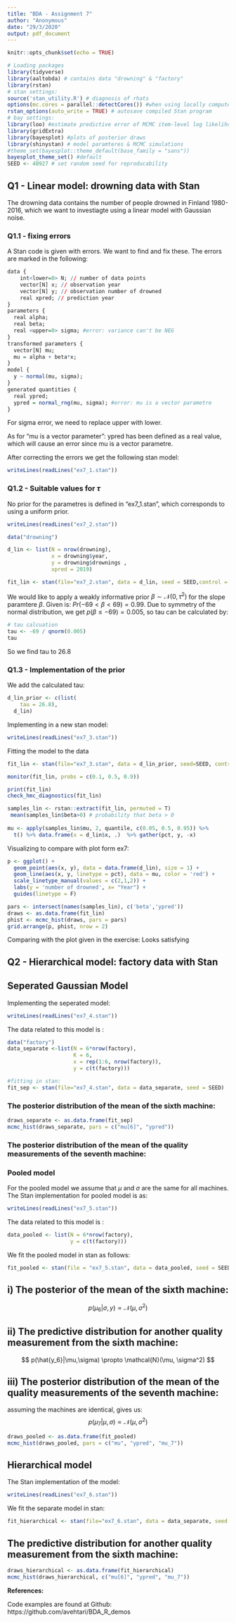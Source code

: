 ```yaml
---
title: "BDA - Assignment 7"
author: "Anonymous"
date: "29/3/2020"
output: pdf_document
---
```


```r
knitr::opts_chunk$set(echo = TRUE) 
```

```r
# Loading packages
library(tidyverse) 
library(aaltobda) # contains data "drowning" & "factory"
library(rstan)
# stan settings:
source('stan_utility.R') # diagnosis of rhats
options(mc.cores = parallel::detectCores()) #when using locally computer
rstan_options(auto_write = TRUE) # autosave compiled Stan program
# bay settings:
library(loo) #estimate predictive error of MCMC item-level log likelihood output
library(gridExtra)
library(bayesplot) #plots of posterior draws
library(shinystan) # model paramteres & MCMC simulations
#theme_set(bayesplot::theme_default(base_family = "sans"))
bayesplot_theme_set() #default
SEED <- 48927 # set random seed for reproducability
```

## Q1 - Linear model: drowning data with Stan

The drowning data contains the number of people drowned in Finland 1980-2016, which we want to investiagte using a linear model with Gaussian noise.

### Q1.1 - fixing errors
A Stan code is given with errors. We want to find and fix these.
The errors are marked in the following:

```r
data {  
    int<lower=0> N; // number of data points 
    vector[N] x; // observation year 
    vector[N] y; // observation number of drowned 
    real xpred; // prediction year 
} 
parameters { 
  real alpha; 
  real beta; 
  real <upper=0> sigma; #error: variance can't be NEG
} 
transformed parameters { 
  vector[N] mu; 
  mu = alpha + beta*x; 
} 
model { 
  y ~ normal(mu, sigma); 
} 
generated quantities { 
  real ypred; 
  ypred = normal_rng(mu, sigma); #error: mu is a vector parametre
} 

```

For sigma error, we need to replace upper with lower.

As for "mu is a vector parameter": ypred has been defined as a real value, which will cause an error since mu is a vector parametre. 

After correcting the errors we get the following stan model:
```r
writeLines(readLines("ex7_1.stan"))
```


### Q1.2 - Suitable values for $\tau$

No prior for the parametres is defined in "ex7_1.stan", which corresponds to using a uniform prior.

```r
writeLines(readLines("ex7_2.stan"))
```

```r
data("drowning")

d_lin <- list(N = nrow(drowning),
              x = drowning$year,
              y = drowning$drownings ,
              xpred = 2019)

fit_lin <- stan(file="ex7_2.stan", data = d_lin, seed = SEED,control = list(max_treedepth =15))
```

We would like to apply a weakly informative prior $\beta \sim \mathcal{N}(0,\tau^2)$ for the slope paramtere $\beta$.
Given is:
$Pr(-69<\beta<69) = 0.99$. 
Due to symmetry of the normal distribution, we get $p(\beta\le-69) = 0.005$, so tau can be calculated by:

```r
# tau calcuation
tau <- -69 / qnorm(0.005) 
tau
```

So we find tau to 26.8

### Q1.3 - Implementation of the prior

We add the calculated tau: 
```r
d_lin_prior <- c(list(
    tau = 26.8),
  d_lin)
```

Implementing in a new stan model:
```r
writeLines(readLines("ex7_3.stan"))
```

Fitting the model to the data
```r
fit_lin <- stan(file="ex7_3.stan", data = d_lin_prior, seed=SEED, control = list(max_treedepth =15))
```


```r
monitor(fit_lin, probs = c(0.1, 0.5, 0.9))

print(fit_lin)
check_hmc_diagnostics(fit_lin)

samples_lin <- rstan::extract(fit_lin, permuted = T)
 mean(samples_lin$beta>0) # probability that beta > 0
 
mu <- apply(samples_lin$mu, 2, quantile, c(0.05, 0.5, 0.95)) %>%
  t() %>% data.frame(x = d_lin$x, .)  %>% gather(pct, y, -x)
```

Visualizing to compare with plot form ex7:
```r
p <- ggplot() +
  geom_point(aes(x, y), data = data.frame(d_lin), size = 1) +
  geom_line(aes(x, y, linetype = pct), data = mu, color = 'red') +
  scale_linetype_manual(values = c(2,1,2)) +
  labs(y = 'number of drowned', x= "Year") +
  guides(linetype = F)

pars <- intersect(names(samples_lin), c('beta','ypred')) 
draws <- as.data.frame(fit_lin)
phist <- mcmc_hist(draws, pars = pars)
grid.arrange(p, phist, nrow = 2)
```

Comparing with the plot given in the exercise: Looks satisfying

## Q2 - Hierarchical model: factory data with Stan

## Seperated Gaussian Model

Implementing the seperated model:
```r
writeLines(readLines("ex7_4.stan"))
```

The data related to this model is : 
```r
data("factory")
data_separate <-list(N = 6*nrow(factory),
                     K = 6,
                     x = rep(1:6, nrow(factory)),
                     y = c(t(factory)))

#fitting in stan:
fit_sep <- stan(file="ex7_4.stan", data = data_separate, seed = SEED)
```


### The posterior distribution of the mean of the sixth machine:

```r
draws_separate <- as.data.frame(fit_sep)
mcmc_hist(draws_separate, pars = c("mu[6]", "ypred"))
```

### The posterior distribution of the mean of the quality measurements of the seventh machine:


### Pooled model

For the pooled model we assume that $\mu$ and $\sigma$ are the same for all machines. The Stan implementation for pooled model is as:
```r
writeLines(readLines("ex7_5.stan"))
```

The data related to this model is : 
```r
data_pooled <- list(N = 6*nrow(factory),
                    y = c(t(factory)))
```

We fit the pooled model in stan as follows: 
```r
fit_pooled <- stan(file = "ex7_5.stan", data = data_pooled, seed = SEED)
```


## i) The posterior of the mean of the sixth machine:
$$ p(\mu_6|\sigma, y) \propto \mathcal{N}(\mu, \sigma^2) $$

## ii) The predictive distribution for another quality measurement from the sixth machine: 

$$ p(\hat{y_6}|\mu,\sigma) \propto  \mathcal{N}(\mu, \sigma^2) $$

## iii) The posterior distribution of the mean of the quality measurements of the seventh machine:
assuming the machines are identical, gives us: 
$$ p(\mu_7|\mu, \sigma) \propto \mathcal{N}(\mu, \sigma^2)$$
```r
draws_pooled <- as.data.frame(fit_pooled)
mcmc_hist(draws_pooled, pars = c("mu", "ypred", "mu_7"))
```



## Hierarchical model 

The Stan implementation of the model:

```r
writeLines(readLines("ex7_6.stan"))
```

We fit the separate model in stan: 
```r
fit_hierarchical <- stan(file="ex7_6.stan", data = data_separate, seed = SEED)
```

## The predictive distribution for another quality measurement from the sixth machine: 


```r
draws_hierarchical <- as.data.frame(fit_hierarchical)
mcmc_hist(draws_hierarchical, c("mu[6]", "ypred", "mu_7"))
```

**References:**

Code examples are found at Github:  
https://github.com/avehtari/BDA_R_demos